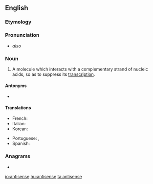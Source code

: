 ==English==

===Etymology===
{{prefix|anti|sense|lang=en}}

===Pronunciation===
* {{IPA|æntaɪsɛns|lang=en}} ''also'' {{IPAchar|æntisɛns}}

===Noun===
{{en-noun}}

# {{lb|en|genetics}} A molecule which interacts with a complementary strand of nucleic acids, so as to suppress its [[transcription]].

====Antonyms====
* {{sense|genetics}} {{l|en|sense}}

====Translations====
{{trans-top|a molecule which suppresses transcription}}
* French: {{t+|fr|antisens}}
* Italian: {{t|it|antisenso}}
* Korean: {{t|ko|안티센스|tr=antisenseu}}
{{trans-mid}}
* Portuguese: {{t|pt|anti-sentido}}, {{t|pt|sentido negativo}}
* Spanish: {{t|es|antisentido|m}}
{{trans-bottom}}

===Anagrams===
* {{l|en|insensate}}

[[io:antisense]]
[[hu:antisense]]
[[ta:antisense]]